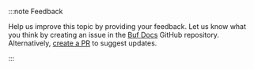 :::note Feedback

Help us improve this topic by providing your feedback. Let us know what you think by creating an issue in
the [Buf Docs][open-an-issue] GitHub repository. Alternatively, [create a PR][create-a-pr] to suggest updates.

:::

[open-an-issue]: https://github.com/bufbuild/docs.buf.build/issues/new?title=Go%20docs%20feedback
[create-a-pr]: https://github.com/bufbuild/docs.buf.build/pulls